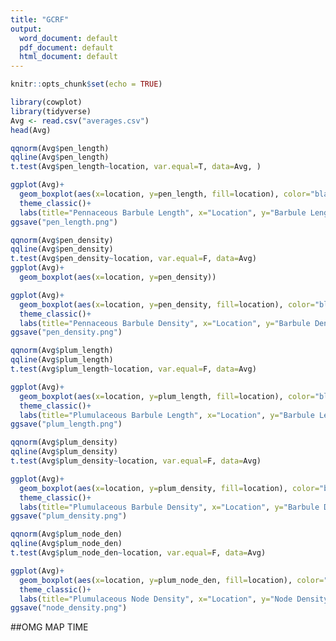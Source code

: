 ```yaml
---
title: "GCRF"
output:
  word_document: default
  pdf_document: default
  html_document: default
---
```


```r
knitr::opts_chunk$set(echo = TRUE)
```

```r
library(cowplot)
library(tidyverse)
Avg <- read.csv("averages.csv")
head(Avg)
```
```r
qqnorm(Avg$pen_length)
qqline(Avg$pen_length)
t.test(Avg$pen_length~location, var.equal=T, data=Avg, )
```
```r
ggplot(Avg)+
  geom_boxplot(aes(x=location, y=pen_length, fill=location), color="black", alpha=.5)+
  theme_classic()+
  labs(title="Pennaceous Barbule Length", x="Location", y="Barbule Length (mm)")
ggsave("pen_length.png")
```

```r
qqnorm(Avg$pen_density)
qqline(Avg$pen_density)
t.test(Avg$pen_density~location, var.equal=F, data=Avg)
ggplot(Avg)+
  geom_boxplot(aes(x=location, y=pen_density))
```
```r
ggplot(Avg)+
  geom_boxplot(aes(x=location, y=pen_density, fill=location), color="black", alpha=.5)+
  theme_classic()+
  labs(title="Pennaceous Barbule Density", x="Location", y="Barbule Density (barbules/mm)")
ggsave("pen_density.png")
```

```r
qqnorm(Avg$plum_length)
qqline(Avg$plum_length)
t.test(Avg$plum_length~location, var.equal=F, data=Avg)
```
```r
ggplot(Avg)+
  geom_boxplot(aes(x=location, y=plum_length, fill=location), color="black", alpha=.5)+
  theme_classic()+
  labs(title="Plumulaceous Barbule Length", x="Location", y="Barbule Length (mm)")
ggsave("plum_length.png")
```

```r
qqnorm(Avg$plum_density)
qqline(Avg$plum_density)
t.test(Avg$plum_density~location, var.equal=F, data=Avg)
```
```r
ggplot(Avg)+
  geom_boxplot(aes(x=location, y=plum_density, fill=location), color="black", alpha=.5)+
  theme_classic()+
  labs(title="Plumulaceous Barbule Density", x="Location", y="Barbule Density (barbules/mm)")
ggsave("plum_density.png")
```

```r
qqnorm(Avg$plum_node_den)
qqline(Avg$plum_node_den)
t.test(Avg$plum_node_den~location, var.equal=F, data=Avg)
```
```r
ggplot(Avg)+
  geom_boxplot(aes(x=location, y=plum_node_den, fill=location), color="black", alpha=.5)+
  theme_classic()+
  labs(title="Plumulaceous Node Density", x="Location", y="Node Density (nodes/mm)")
ggsave("node_density.png")
```


##OMG MAP TIME

```r


```




